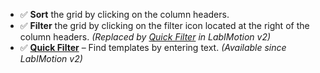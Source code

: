 
- :white_check_mark: **Sort** the grid by clicking on the column headers.
- :white_check_mark: **Filter** the grid by clicking on the filter icon <FontAwesomeIcon icon={faList} size="lg"/> located at the right of the column headers. *(Replaced by [Quick Filter](/docs/labimotion/designer#getting-started) in LabIMotion v2)*
- :white_check_mark: [**Quick Filter**](/docs/labimotion/designer#getting-started) – Find templates by entering text. *(Available since LabIMotion v2)*
